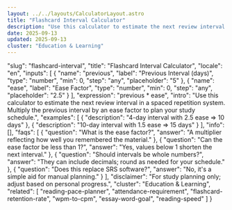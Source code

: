 ```yaml
---
layout: ../../layouts/CalculatorLayout.astro
title: "Flashcard Interval Calculator"
description: "Use this calculator to estimate the next review interval in a spaced repetition system. Multiply the previous interval by an ease factor to plan your study schedule."
date: 2025-09-13
updated: 2025-09-13
cluster: "Education & Learning"
---
```


  "slug": "flashcard-interval",
  "title": "Flashcard Interval Calculator",
  "locale": "en",
  "inputs": [
    {
      "name": "previous",
      "label": "Previous Interval (days)",
      "type": "number",
      "min": 0,
      "step": "any",
      "placeholder": "5"
    },
    {
      "name": "ease",
      "label": "Ease Factor",
      "type": "number",
      "min": 0,
      "step": "any",
      "placeholder": "2.5"
    }
  ],
  "expression": "previous * ease",
  "intro": "Use this calculator to estimate the next review interval in a spaced repetition system. Multiply the previous interval by an ease factor to plan your study schedule.",
  "examples": [
    {
      "description": "4-day interval with 2.5 ease ⇒ 10 days"
    },
    {
      "description": "10-day interval with 1.5 ease ⇒ 15 days"
    }
  ],
  "info": [],
  "faqs": [
    {
      "question": "What is the ease factor?",
      "answer": "A multiplier reflecting how well you remembered the material."
    },
    {
      "question": "Can the ease factor be less than 1?",
      "answer": "Yes, values below 1 shorten the next interval."
    },
    {
      "question": "Should intervals be whole numbers?",
      "answer": "They can include decimals; round as needed for your schedule."
    },
    {
      "question": "Does this replace SRS software?",
      "answer": "No, it's a simple aid for manual planning."
    }
  ],
  "disclaimer": "For study planning only; adjust based on personal progress.",
  "cluster": "Education & Learning",
  "related": [
    "reading-pace-planner",
    "attendance-requirement",
    "flashcard-retention-rate",
    "wpm-to-cpm",
    "essay-word-goal",
    "reading-speed"
  ]
}

<Calculator schema={schema} />

